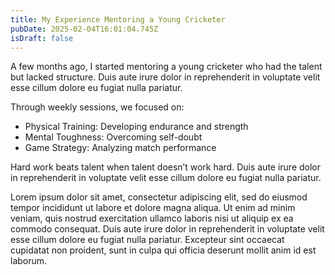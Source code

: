 ```yaml
---
title: My Experience Mentoring a Young Cricketer
pubDate: 2025-02-04T16:01:04.745Z
isDraft: false
---
```


A few months ago, I started mentoring a young cricketer who had the talent but lacked structure. Duis aute irure dolor in reprehenderit in voluptate velit esse cillum dolore eu fugiat nulla pariatur.

<PostImage
	src="/cricketer.jpeg"
	caption="Somewhere, something incredible is waiting to be known."
	isFullWidth={true}
	photographerName="Samarth Shirke"
	photographerLink="https://unsplash.com/@samarth_shirke"
/>

Through weekly sessions, we focused on:

- Physical Training: Developing endurance and strength
- Mental Toughness: Overcoming self-doubt
- Game Strategy: Analyzing match performance

<Quote author="Tim Notke">
	Hard work beats talent when talent doesn’t work hard. Duis aute irure dolor in
	reprehenderit in voluptate velit esse cillum dolore eu fugiat nulla pariatur.
</Quote>

Lorem ipsum dolor sit amet, consectetur adipiscing elit, sed do eiusmod tempor incididunt ut labore et dolore magna aliqua. Ut enim ad minim veniam, quis nostrud exercitation ullamco laboris nisi ut aliquip ex ea commodo consequat. Duis aute irure dolor in reprehenderit in voluptate velit esse cillum dolore eu fugiat nulla pariatur. Excepteur sint occaecat cupidatat non proident, sunt in culpa qui officia deserunt mollit anim id est laborum.
